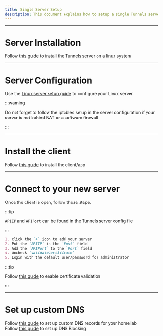 ```yaml
---
title: Single Server Setup
description: This document explains how to setup a single Tunnels server that handles Authentication and VPN conenctions.
---
```


---

# Server Installation
Follow [this guide](/docs/server/installation) to install the Tunnels server on a linux system

---

# Server Configuration
Use the [Linux server setup guide](/docs/server/linux-configurations) to configure your Linux server.

:::warning

Do not forget to follow the iptables setup in the server configuration if your server is not behind NAT or a software firewall

:::

---

# Install the client
Follow [this guide](/docs/client/installation) to install the client/app

---

# Connect to your new server

Once the client is open, follow these steps:

:::tip

`APIIP` and `APIPort` can be found in the Tunnels server config file

:::

```md
1. click the `+` icon to add your server
2. Put the `APIIP` in the `Host` field
3. Add the `APIPort` to the `Port` field
4. Uncheck `ValidateCertificate`
5. Login with the default user/password for administrator
```
:::tip

Follow [this guide](/docs/client/installation) to enable certificate validation

:::

---

# Set up custom DNS
Follow [this guide](/docs/server/dns) to set up custom DNS records for your home lab<br/>
Follow [this guide](/docs/client/dns-blocking) to set up DNS Blocking

